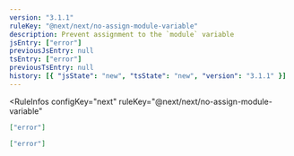 ```yaml
---
version: "3.1.1"
ruleKey: "@next/next/no-assign-module-variable"
description: Prevent assignment to the `module` variable
jsEntry: ["error"]
previousJsEntry: null
tsEntry: ["error"]
previousTsEntry: null
history: [{ "jsState": "new", "tsState": "new", "version": "3.1.1" }]
---
```


<RuleInfos 
  configKey="next" 
  ruleKey="@next/next/no-assign-module-variable" 
>

```json
["error"]
```

```json
["error"]
```

</RuleInfos>
